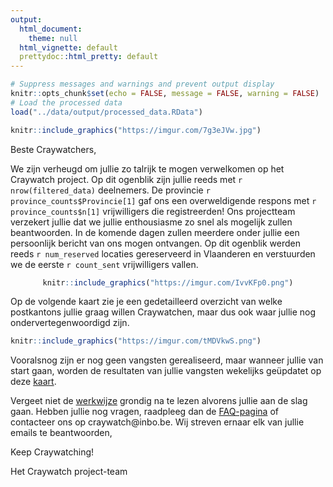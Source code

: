 ```yaml
---
output:
  html_document:
    theme: null
  html_vignette: default
  prettydoc::html_pretty: default
---
```


```r
# Suppress messages and warnings and prevent output display
knitr::opts_chunk$set(echo = FALSE, message = FALSE, warning = FALSE)
# Load the processed data
load("../data/output/processed_data.RData")
```

```r
knitr::include_graphics("https://imgur.com/7g3eJVw.jpg")
```

Beste Craywatchers,

We zijn verheugd om jullie zo talrijk te mogen verwelkomen op het Craywatch project. Op dit ogenblik zijn jullie reeds met `r nrow(filtered_data)` deelnemers. De provincie `r province_counts$Provincie[1]` gaf ons een overweldigende respons met `r province_counts$n[1]` vrijwilligers die registreerden! 
Ons projectteam verzekert jullie dat we jullie enthousiasme zo snel als mogelijk zullen beantwoorden. In de komende dagen zullen meerdere onder jullie    een persoonlijk bericht van ons mogen ontvangen. Op dit ogenblik werden reeds `r num_reserved` locaties gereserveerd in Vlaanderen en verstuurden we      de eerste `r count_sent` vrijwilligers vallen. 

<div style="text-align: center;">
```r
knitr::include_graphics("https://imgur.com/IvvKFp0.png")
```
</div>

Op de volgende kaart zie je een gedetailleerd overzicht van welke postkantons jullie graag willen Craywatchen, maar dus ook waar jullie nog ondervertegenwoordigd zijn.

```r
knitr::include_graphics("https://imgur.com/tMDVkwS.png")
```

Vooralsnog zijn er nog geen vangsten gerealiseerd, maar wanneer jullie van start gaan, worden de resultaten van jullie vangsten wekelijks geüpdatet op deze [kaart](https://craywatch.inbo.be/kaart/).

Vergeet niet de [werkwijze](http://craywatch.inbo.be) grondig na te lezen alvorens jullie aan de slag gaan. Hebben jullie nog vragen, raadpleeg dan de [FAQ-pagina](http://craywatch.inbo.be/faq/) of contacteer ons op craywatch@inbo.be. Wij streven ernaar elk van jullie emails te beantwoorden,

Keep Craywatching!

Het Craywatch project-team

